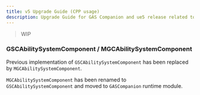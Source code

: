 ```yaml
---
title: v5 Upgrade Guide (CPP usage)
description: Upgrade Guide for GAS Companion and ue5 release related to cpp required changes
---
```


> WIP

### GSCAbilitySystemComponent / MGCAbilitySystemComponent

Previous implementation of `GSCAbilitySystemComponent` has been replaced by `MGCAbilitySystemComponent`.

`MGCAbilitySystemComponent` has been renamed to `GSCAbilitySystemComponent` and moved to `GASCompanion` runtime module.